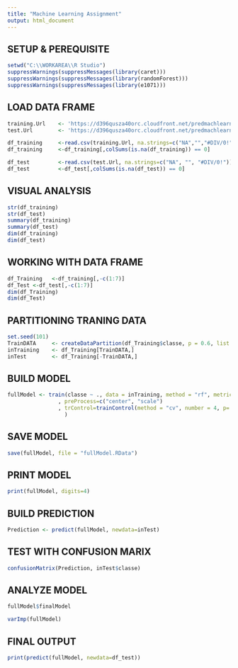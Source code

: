 ---
title: "Machine Learning Assignment"
output: html_document
---

## SETUP & PEREQUISITE
```{r}
setwd("C:\\WORKAREA\\R Studio")
suppressWarnings(suppressMessages(library(caret)))
suppressWarnings(suppressMessages(library(randomForest)))
suppressWarnings(suppressMessages(library(e1071)))
```

## LOAD DATA FRAME
```{r}
training.Url    <- 'https://d396qusza40orc.cloudfront.net/predmachlearn/pml-training.csv'
test.Url        <- 'https://d396qusza40orc.cloudfront.net/predmachlearn/pml-testing.csv'

df_training     <-read.csv(training.Url, na.strings=c("NA","","#DIV/0!"))
df_training     <-df_training[,colSums(is.na(df_training)) == 0]

df_test         <-read.csv(test.Url, na.strings=c("NA", "", "#DIV/0!"))
df_test         <-df_test[,colSums(is.na(df_test)) == 0]
```

## VISUAL ANALYSIS
```{r}
str(df_training)
str(df_test)
summary(df_training)
summary(df_test)
dim(df_training)
dim(df_test)
```

## WORKING WITH DATA FRAME
```{r}
df_Training   <-df_training[,-c(1:7)]
df_Test <-df_test[,-c(1:7)]
dim(df_Training)
dim(df_Test)
```

## PARTITIONING TRANING DATA
```{r}
set.seed(101)
TrainDATA     <- createDataPartition(df_Training$classe, p = 0.6, list = FALSE)
inTraining    <- df_Training[TrainDATA,]
inTest        <- df_Training[-TrainDATA,]
```

## BUILD MODEL
```{r}
fullModel <- train(classe ~ ., data = inTraining, method = "rf", metric = "Accuracy"  
                , preProcess=c("center", "scale") 
                , trControl=trainControl(method = "cv", number = 4, p= 0.60, allowParallel = T)
                  )
```

## SAVE MODEL
```{r}
save(fullModel, file = "fullModel.RData")
```

## PRINT MODEL
```{r}
print(fullModel, digits=4)
```
## BUILD PREDICTION
```{r}
Prediction <- predict(fullModel, newdata=inTest)
```

## TEST WITH CONFUSION MARIX
```{r}
confusionMatrix(Prediction, inTest$classe)
```
## ANALYZE MODEL
```{r}
fullModel$finalModel
```

```{r}
varImp(fullModel)
```
## FINAL OUTPUT
```{r}
print(predict(fullModel, newdata=df_test))
```

